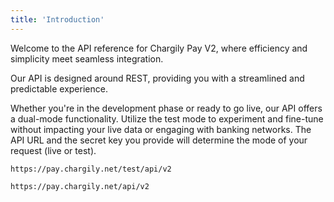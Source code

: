 ```yaml
---
title: 'Introduction'
---
```


Welcome to the API reference for Chargily Pay V2, where efficiency and simplicity meet seamless integration. 

Our API is designed around REST, providing you with a streamlined and predictable experience.

Whether you're in the development phase or ready to go live, our API offers a dual-mode functionality. Utilize the test mode to experiment and fine-tune without impacting your live data or engaging with banking networks. The API URL and the secret key you provide will determine the mode of your request (live or test).

```text Test Mode Base Url
https://pay.chargily.net/test/api/v2
```

```text Live Mode Base Url
https://pay.chargily.net/api/v2
```
